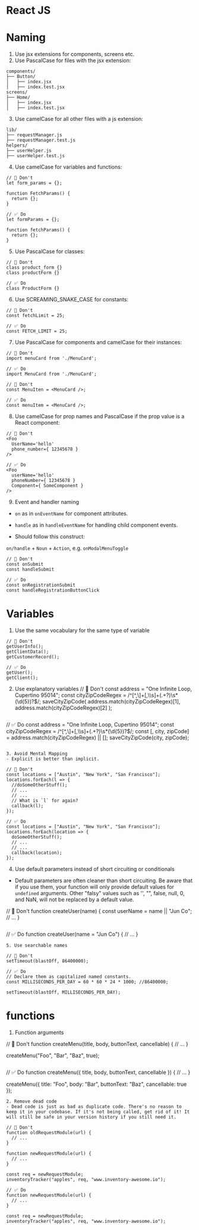 # React JS

# Naming

1. Use jsx extensions for components, screens etc.
2. Use PascalCase for files with the jsx extension:

```
components/
├── Button/
│   ├── index.jsx
│   ├── index.test.jsx
screens/
├── Home/
│   ├── index.jsx
│   ├── index.test.jsx
```
3. Use camelCase for all other files with a js extension:

```
lib/
├── requestManager.js
├── requestManager.test.js
helpers/
├── userHelper.js
├── userHelper.test.js
```
4. Use camelCase for variables and functions:

```
// 🚩 Don't
let form_params = {};

function FetchParams() {
  return {};
}
```

```
// ✅ Do
let formParams = {};

function fetchParams() {
  return {};
}
```

5. Use PascalCase for classes:

```
// 🚩 Don't
class product_form {}
class productForm {}
```

```
// ✅ Do
class ProductForm {}
```

6. Use SCREAMING_SNAKE_CASE for constants:

```
// 🚩 Don't
const fetchLimit = 25;
```

```
// ✅ Do
const FETCH_LIMIT = 25;
```

7. Use PascalCase for components and camelCase for their instances:

```
// 🚩 Don't
import menuCard from './MenuCard';
```

```
// ✅ Do
import MenuCard from './MenuCard';
```

```
// 🚩 Don't
const MenuIten = <MenuCard />;
```

```
// ✅ Do
const menuItem = <MenuCard />;
```

8. Use camelCase for prop names and PascalCase if the prop value is a React component:

```
// 🚩 Don't
<Foo
  UserName='hello'
  phone_number={ 12345678 }
/>
```

```
// ✅ Do
<Foo
  userName='hello'
  phoneNumber={ 12345678 }
  Component={ SomeComponent }
/>
```

9. Event and handler naming
- `on` as in `onEventName` for component attributes.
- `handle` as in `handleEventName` for handling child component events.

- Should follow this construct:

`on/handle` + `Noun` + `Action`, e.g. `onModalMenuToggle`

```
// 🚩 Don't
const onSubmit
const handleSubmit
```

```
// ✅ Do
const onRegistrationSubmit
const handleRegistrationButtonClick
```

# Variables

1. Use the same vocabulary for the same type of variable
```
// 🚩 Don't
getUserInfo();
getClientData();
getCustomerRecord();
```

```
// ✅ Do
getUser();
getClient();
```

2. Use explanatory variables
// 🚩 Don't
const address = "One Infinite Loop, Cupertino 95014";
const cityZipCodeRegex = /^[^,\\]+[,\\\s]+(.+?)\s*(\d{5})?$/;
saveCityZipCode(
  address.match(cityZipCodeRegex)[1],
  address.match(cityZipCodeRegex)[2]
);
```

```
// ✅ Do
const address = "One Infinite Loop, Cupertino 95014";
const cityZipCodeRegex = /^[^,\\]+[,\\\s]+(.+?)\s*(\d{5})?$/;
const [, city, zipCode] = address.match(cityZipCodeRegex) || [];
saveCityZipCode(city, zipCode);
```

3. Avoid Mental Mapping
- Explicit is better than implicit.

// 🚩 Don't
const locations = ["Austin", "New York", "San Francisco"];
locations.forEach(l => {
  //doSomeOtherStuff();
  // ...
  // ...
  // What is `l` for again?
  callback(l);
});
```

```
// ✅ Do
const locations = ["Austin", "New York", "San Francisco"];
locations.forEach(location => {
  doSomeOtherStuff();
  // ...
  // ...
  callback(location);
});
```

4. Use default parameters instead of short circuiting or conditionals
- Default parameters are often cleaner than short circuiting. Be aware that if you use them, your function will only provide default values for `undefined` arguments. Other "falsy" values such as '', "", false, null, 0, and NaN, will not be replaced by a default value.

// 🚩 Don't
function createUser(name) {
  const userName = name || "Jun Co";
  // ...
}
```

```
// ✅ Do
function createUser(name = "Jun Co") {
  // ...
}
```
5. Use searchable names

// 🚩 Don't
setTimeout(blastOff, 86400000);
```

```
// ✅ Do
// Declare them as capitalized named constants.
const MILLISECONDS_PER_DAY = 60 * 60 * 24 * 1000; //86400000;

setTimeout(blastOff, MILLISECONDS_PER_DAY);
```

# functions

1. Function arguments

// 🚩 Don't
function createMenu(title, body, buttonText, cancellable) {
  // ...
}

createMenu("Foo", "Bar", "Baz", true);
```

```
// ✅ Do
function createMenu({ title, body, buttonText, cancellable }) {
  // ...
}

createMenu({
  title: "Foo",
  body: "Bar",
  buttonText: "Baz",
  cancellable: true
});
```
2. Remove dead code
- Dead code is just as bad as duplicate code. There's no reason to keep it in your codebase. If it's not being called, get rid of it! It will still be safe in your version history if you still need it.

// 🚩 Don't
function oldRequestModule(url) {
  // ...
}

function newRequestModule(url) {
  // ...
}

const req = newRequestModule;
inventoryTracker("apples", req, "www.inventory-awesome.io");
```

```
// ✅ Do
function newRequestModule(url) {
  // ...
}

const req = newRequestModule;
inventoryTracker("apples", req, "www.inventory-awesome.io");
```
